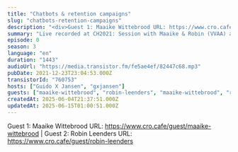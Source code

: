 ```yaml
---
title: "Chatbots & retention campaigns"
slug: "chatbots-retention-campaigns"
description: "<div>Guest 1: Maaike Wittebrood URL: https://www.cro.cafe/guest/maaike-wittebrood | Guest 2: Robin Leenders URL: https://www.cro.cafe/guest/robin-leenders&nbsp;</div>"
summary: "Live recorded at CH2021: Session with Maaike & Robin (VVAA) about deploying chatbots and building retention campaigns."
episode: 0
season: 3
language: "en"
duration: "1443"
audioUrl: "https://media.transistor.fm/fe5ae4ef/82447c68.mp3"
pubDate: 2021-12-23T23:04:53.000Z
transistorId: "760753"
hosts: ["Guido X Jansen", "gxjansen"]
guests: ["maaike-wittebrood", "robin-leenders", "maaike-wittebrood", "robin-leenders"]
createdAt: 2025-06-04T21:37:51.000Z
updatedAt: 2025-06-15T01:00:51.000Z
---
```


Guest 1: Maaike Wittebrood URL: https://www.cro.cafe/guest/maaike-wittebrood | Guest 2: Robin Leenders URL: https://www.cro.cafe/guest/robin-leenders&nbsp;
